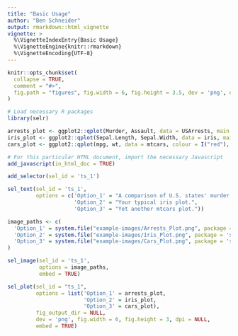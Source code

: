 ```yaml
---
title: "Basic Usage"
author: "Ben Schneider"
output: rmarkdown::html_vignette
vignette: >
  %\VignetteIndexEntry{Basic Usage}
  %\VignetteEngine{knitr::rmarkdown}
  %\VignetteEncoding{UTF-8}
---
```


```r
knitr::opts_chunk$set(
  collapse = TRUE,
  comment = "#>",
  fig.path = "figures", fig.width = 6, fig.height = 3.5, dev = 'png', dpi = 320
)
```

```r
# Load necessary R packages
library(selr)
```

```r
arrests_plot <- ggplot2::qplot(Murder, Assault, data = USArrests, main = "Arrests")
iris_plot <- ggplot2::qplot(Sepal.Length, Sepal.Width, data = iris, main = "Iris")
cars_plot <- ggplot2::qplot(mpg, wt, data = mtcars, colour = I("red"), main = "Cars")
```

```r
# For this particular HTML document, import the necessary Javascript
add_javascript(in_html_doc = TRUE)
```

```r
add_selector(sel_id = 'ts_1')
```

```r
sel_text(sel_id = 'ts_1',
         options = c('Option_1' = "A comparison of U.S. states' murder and assault rates.",
                     'Option_2' = "Your typical iris plot.",
                     'Option_3' = "Yet another mtcars plot."))
```

```r

image_paths <- c(
  'Option_1' = system.file("example-images/Arrests_Plot.png", package = 'selr'),
  'Option_2' = system.file("example-images/Iris_Plot.png", package = 'selr'),
  'Option_3' = system.file("example-images/Cars_Plot.png", package = 'selr')
)

sel_image(sel_id = 'ts_1',
          options = image_paths,
          embed = TRUE)
```

```r
sel_plot(sel_id = "ts_1",
         options = list('Option_1' = arrests_plot,
                        'Option_2' = iris_plot,
                        'Option_3' = cars_plot),
         fig_output_dir = NULL,
         dev = 'png', fig.width = 6, fig.height = 3, dpi = NULL,
         embed = TRUE)
```

